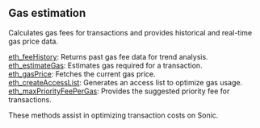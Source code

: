 

## Gas estimation

Calculates gas fees for transactions and provides historical and real-time gas price data.

[eth_feeHistory](/sonic-api/gasestimation/eth_feeHistory): Returns past gas fee data for trend analysis. \
[eth_estimateGas](/sonic-api/gasestimation/eth_estimateGas): Estimates gas required for a transaction. \
[eth_gasPrice](/sonic-api/gasestimation/eth_gasPrice): Fetches the current gas price. \
[eth_createAccessList](/sonic-api/gasestimation/eth_createAccessList): Generates an access list to optimize gas usage. \
[eth_maxPriorityFeePerGas](/sonic-api/gasestimation/eth_maxPriorityFeePerGas): Provides the suggested priority fee for transactions.

These methods assist in optimizing transaction costs on Sonic.


<Space h={16} />
<GetStarted />

